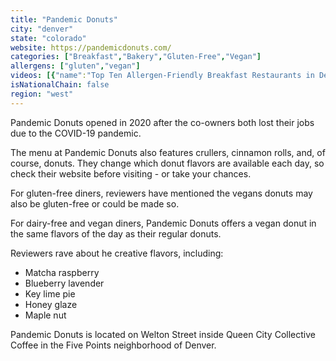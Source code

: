 ```yaml
---
title: "Pandemic Donuts"
city: "denver"
state: "colorado"
website: https://pandemicdonuts.com/
categories: ["Breakfast","Bakery","Gluten-Free","Vegan"]
allergens: ["gluten","vegan"]
videos: [{"name":"Top Ten Allergen-Friendly Breakfast Restaurants in Denver, Colorado","url":"https://www.youtube.com/watch?v=h3YFkmc6GvU"}]
isNationalChain: false
region: "west"
---
```

Pandemic Donuts opened in 2020 after the co-owners both lost their jobs due to the COVID-19 pandemic.

The menu at Pandemic Donuts also features crullers, cinnamon rolls, and, of course, donuts. They change which donut flavors are available each day, so check their website before visiting - or take your chances.

For gluten-free diners, reviewers have mentioned the vegans donuts may also be gluten-free or could be made so.

For dairy-free and vegan diners, Pandemic Donuts offers a vegan donut in the same flavors of the day as their regular donuts.

Reviewers rave about he creative flavors, including:
* Matcha raspberry
* Blueberry lavender
* Key lime pie
* Honey glaze
* Maple nut

Pandemic Donuts is located on Welton Street inside Queen City Collective Coffee in the Five Points neighborhood of Denver.
